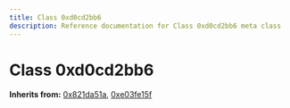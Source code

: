 ```yaml
---
title: Class 0xd0cd2bb6
description: Reference documentation for Class 0xd0cd2bb6 meta class
---
```



# Class 0xd0cd2bb6

**Inherits from:** [0x821da51a](/classes/0x821da51a), [0xe03fe15f](/classes/0xe03fe15f)

<ClassDetails file="/db/classes/0xd0cd2bb6.d92f8b5b60de.json" />
